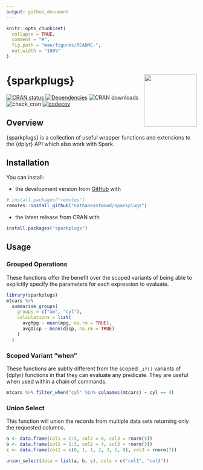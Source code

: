 ```yaml
---
output: github_document
---
```


<!-- README.md is generated from README.Rmd. Please edit that file -->

```r
knitr::opts_chunk$set(
  collapse = TRUE,
  comment = "#",
  fig.path = "man/figures/README-",
  out.width = "100%"
)
```

# {sparkplugs} <a href='https://nathaneastwood.github.io/sparkplugs/'><img src='man/figures/logo.png' align="right" height="139" /></a>

[![CRAN status](https://www.r-pkg.org/badges/version/sparkplugs)](https://cran.r-project.org/package=sparkplugs)
[![Dependencies](https://tinyverse.netlify.com/badge/sparkplugs)](https://cran.r-project.org/package=sparkplugs)
![CRAN downloads](https://cranlogs.r-pkg.org/badges/sparkplugs)
![check_cran](https://github.com/nathaneastwood/sparkplugs/workflows/check_cran/badge.svg?branch=master)
[![codecov](https://codecov.io/gh/nathaneastwood/sparkplugs/branch/master/graph/badge.svg?token=4BAJ9EB25K)](https://codecov.io/gh/nathaneastwood/sparkplugs)

## Overview

{sparkplugs} is a collection of useful wrapper functions and extensions to the {dplyr} API which also work with Spark.

## Installation

You can install:

* the development version from [GitHub](https://github.com/nathaneastwood/sparkplugs) with

```r
# install.packages("remotes")
remotes::install_github("nathaneastwood/sparkplugs")
```

* the latest release from CRAN with

```r
install.packages("sparkplugs")
```

## Usage

### Grouped Operations

These functions offer the benefit over the scoped variants of being able to explicitly specify the parameters for each expression to evaluate.

```r
library(sparkplugs)
mtcars %>%
  summarise_groups(
    groups = c("am", "cyl"),
    calculations = list(
      avgMpg ~ mean(mpg, na.rm = TRUE),
      avgDisp ~ mean(disp, na.rm = TRUE)
    )
  )
```

### Scoped Variant "when"

These functions are subtly different from the scoped `_if()` variants of {dplyr} functions in that they can evaluate any predicate. They are useful when used within a chain of commands.

```r
mtcars %>% filter_when("cyl" %in% colnames(mtcars) ~ cyl == 4)
```

### Union Select

This function will union the records from multiple data sets returning only the requested columns.

```r
a <- data.frame(col1 = 1:5, col2 = 6, col3 = rnorm(5))
b <- data.frame(col1 = 1:3, col2 = 4, col3 = rnorm(3))
c <- data.frame(col1 = c(0, 1, 1, 2, 3, 5, 8), col3 = rnorm(7))

union_select(data = list(a, b, c), cols = c("col1", "col3"))
```
